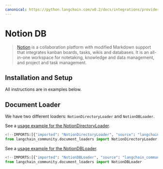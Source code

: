 ```yaml
---
canonical: https://python.langchain.com/v0.2/docs/integrations/providers/notion/
---
```


# Notion DB

>[Notion](https://www.notion.so/) is a collaboration platform with modified Markdown support that integrates kanban 
> boards, tasks, wikis and databases. It is an all-in-one workspace for notetaking, knowledge and data management, 
> and project and task management.

## Installation and Setup

All instructions are in examples below.

## Document Loader

We have two different loaders: `NotionDirectoryLoader` and `NotionDBLoader`.

See a [usage example for the NotionDirectoryLoader](/docs/integrations/document_loaders/notion).


```python
<!--IMPORTS:[{"imported": "NotionDirectoryLoader", "source": "langchain_community.document_loaders", "docs": "https://api.python.langchain.com/en/latest/document_loaders/langchain_community.document_loaders.notion.NotionDirectoryLoader.html", "title": "Notion DB"}]-->
from langchain_community.document_loaders import NotionDirectoryLoader
```

See a [usage example for the NotionDBLoader](/docs/integrations/document_loaders/notiondb).


```python
<!--IMPORTS:[{"imported": "NotionDBLoader", "source": "langchain_community.document_loaders", "docs": "https://api.python.langchain.com/en/latest/document_loaders/langchain_community.document_loaders.notiondb.NotionDBLoader.html", "title": "Notion DB"}]-->
from langchain_community.document_loaders import NotionDBLoader
```